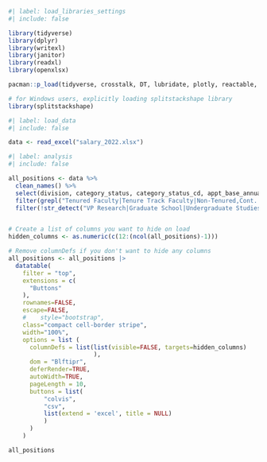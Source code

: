


```r
#| label: load_libraries_settings
#| include: false

library(tidyverse)
library(dplyr)
library(writexl)
library(janitor)
library(readxl)
library(openxlsx)

pacman::p_load(tidyverse, crosstalk, DT, lubridate, plotly, reactable, gt, summarywidget, here, glue, janitor, googlesheets4, googledrive, ggthemes, devtools, knitr, kableExtra,tidytext,textstem)

# for Windows users, explicitly loading splitstackshape library
library(splitstackshape)

```


```r
#| label: load_data
#| include: false

data <- read_excel("salary_2022.xlsx")

```


```r
#| label: analysis
#| include: false

all_positions <- data %>%
  clean_names() %>%
  select(division, category_status, category_status_cd, appt_base_annual_salary, primary_name) %>%
  filter(grepl("Tenured Faculty|Tenure Track Faculty|Non-Tenured,Cont. Contr. Faculty|Non-Tenured, Term. Contr. Faculty|Non-Tenured, Non-Regular Faculty", category_status)) %>%
  filter(!str_detect("VP Research|Graduate School|Undergraduate Studies| Office of the President|Sr VP Academic Affairs & Provost|VP Student Affairs|Universities at Shady Grove|Office of Extended Studies|Libraries", division))


# Create a list of columns you want to hide on load
hidden_columns <- as.numeric(c(12:(ncol(all_positions)-1)))

# Remove columnDefs if you don't want to hide any columns
all_positions <- all_positions |> 
  datatable(   
    filter = "top", 
    extensions = c(
      "Buttons"
    ), 
    rownames=FALSE,
    escape=FALSE,
    #    style="bootstrap", 
    class="compact cell-border stripe", 
    width="100%", 
    options = list (
      columnDefs = list(list(visible=FALSE, targets=hidden_columns)
                        ),
      dom = "Blftipr",
      deferRender=TRUE,
      autoWidth=TRUE,
      pageLength = 10,
      buttons = list(
          "colvis",
          "csv",
          list(extend = 'excel', title = NULL)
          )
      )
    )

```

 

```r

all_positions

```

